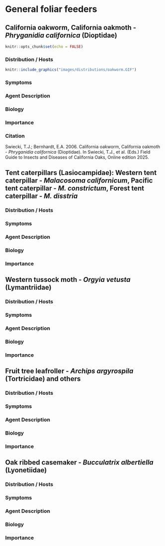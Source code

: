# General foliar feeders {#foliarfeeder}

## California oakworm, California oakmoth - *Phryganidia californica* (Dioptidae) {-}

```r
knitr::opts_chunk$set(echo = FALSE)
```

### Distribution / Hosts {-}

```r
knitr::include_graphics("images/distributions/oakworm.GIF")
```


### Symptoms {-}



### Agent Description {-}



### Biology {-}



### Importance {-}

### Citation {.unnumbered}

Swiecki, T.J.; Bernhardt, E.A. 2006. California oakworm, California oakmoth - *Phryganidia californica* (Dioptidae). In Swiecki, T.J., et al. (Eds.) Field Guide to Insects and Diseases of California Oaks, Online edition 2025.

## Tent caterpillars (Lasiocampidae): Western tent caterpillar - *Malacosoma californicum*, Pacific tent caterpillar - *M. constrictum*, Forest tent caterpillar - *M. disstria* {-}

### Distribution / Hosts {-}



### Symptoms {-}



### Agent Description {-}



### Biology {-}



### Importance {-}

## Western tussock moth - *Orgyia vetusta* (Lymantriidae) {-}

### Distribution / Hosts {-}



### Symptoms {-}



### Agent Description {-}



### Biology {-}



### Importance {-}

## Fruit tree leafroller - *Archips argyrospila* (Tortricidae) and others {-}

### Distribution / Hosts {-}



### Symptoms {-}



### Agent Description {-}



### Biology {-}



### Importance {-}

## Oak ribbed casemaker - *Bucculatrix albertiella* (Lyonetiidae) {-}

### Distribution / Hosts {-}



### Symptoms {-}



### Agent Description {-}



### Biology {-}



### Importance {-}

